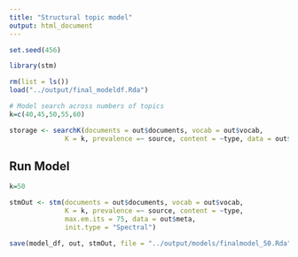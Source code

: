 ```yaml
---
title: "Structural topic model"
output: html_document
---
```


```r
set.seed(456)

library(stm)

rm(list = ls())
load("../output/final_modeldf.Rda")
```

```r
# Model search across numbers of topics
k=c(40,45,50,55,60)

storage <- searchK(documents = out$documents, vocab = out$vocab,
              K = k, prevalence =~ source, content = ~type, data = out$meta)
```

## Run Model
```r
k=50

stmOut <- stm(documents = out$documents, vocab = out$vocab,
              K = k, prevalence =~ source, content = ~type,
              max.em.its = 75, data = out$meta,
              init.type = "Spectral")

save(model_df, out, stmOut, file = "../output/models/finalmodel_50.Rda")
```